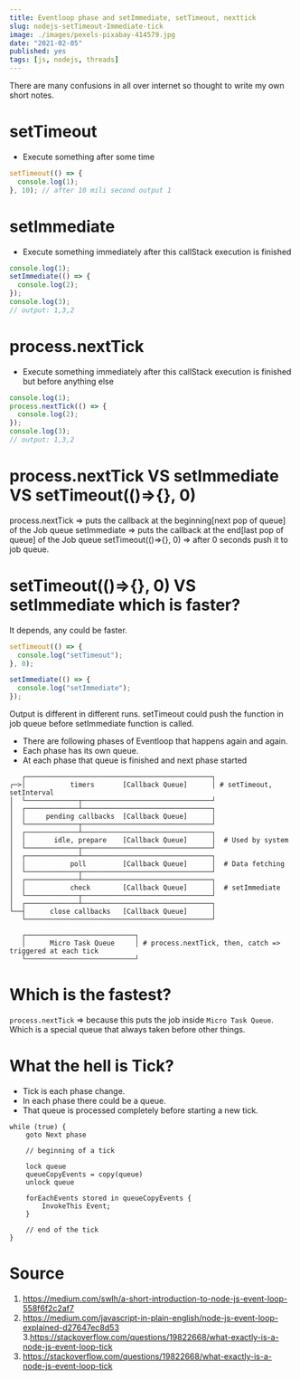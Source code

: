```yaml
---
title: Eventloop phase and setImmediate, setTimeout, nexttick
slug: nodejs-setTimeout-Immediate-tick
image: ./images/pexels-pixabay-414579.jpg
date: "2021-02-05"
published: yes
tags: [js, nodejs, threads]
---
```



There are many confusions in all over internet so thought to write my own short notes.

# setTimeout

- Execute something after some time

<CodeDivWrapper>

```js
setTimeout(() => {
  console.log(1);
}, 10); // after 10 mili second output 1
```

</CodeDivWrapper>

# setImmediate

- Execute something immediately after this callStack execution is finished

<CodeDivWrapper>

```js
console.log(1);
setImmediate(() => {
  console.log(2);
});
console.log(3);
// output: 1,3,2
```

</CodeDivWrapper>

# process.nextTick

- Execute something immediately after this callStack execution is finished but before anything else

<CodeDivWrapper>

```js
console.log(1);
process.nextTick(() => {
  console.log(2);
});
console.log(3);
// output: 1,3,2
```

</CodeDivWrapper>

# process.nextTick VS setImmediate VS setTimeout(()=>{}, 0)

process.nextTick => puts the callback at the beginning[next pop of queue] of the Job queue
setImmediate => puts the callback at the end[last pop of queue] of the Job queue
setTimeout(()=>{}, 0) => after 0 seconds push it to job queue.

# setTimeout(()=>{}, 0) VS setImmediate which is faster?

It depends, any could be faster.

<CodeDivWrapper>

```js
setTimeout(() => {
  console.log("setTimeout");
}, 0);

setImmediate(() => {
  console.log("setImmediate");
});
```

</CodeDivWrapper>

Output is different in different runs. setTimeout could push the function in job queue before setImmediate function is called.

- There are following phases of Eventloop that happens again and again.
- Each phase has its own queue.
- At each phase that queue is finished and next phase started

<CodeDivWrapper>

```Text
   ┌──────────────────────────────────────────────┐
┌─>│           timers       [Callback Queue]      │ # setTimeout, setInterval
│  └─────────────┬────────────────────────────────┘
│  ┌─────────────┴────────────────────────────────┐
│  │     pending callbacks  [Callback Queue]      │
│  └─────────────┬────────────────────────────────┘
│  ┌─────────────┴────────────────────────────────┐
│  │       idle, prepare    [Callback Queue]      │  # Used by system
│  └─────────────┬────────────────────────────────┘
│  ┌─────────────┴────────────────────────────────┐
│  │           poll         [Callback Queue]      │  # Data fetching
│  └─────────────┬────────────────────────────────┘
│  ┌─────────────┴────────────────────────────────┐
│  │           check        [Callback Queue]      │  # setImmediate
│  └─────────────┬────────────────────────────────┘
│  ┌─────────────┴────────────────────────────────┐
└──┤      close callbacks   [Callback Queue]      │
   └──────────────────────────────────────────────┘

   ┌───────────────────────────┐
   │      Micro Task Queue     │ # process.nextTick, then, catch => triggered at each tick
   └───────────────────────────┘

```

</CodeDivWrapper>

# Which is the fastest?

`process.nextTick` => because this puts the job inside `Micro Task Queue`. Which is a special queue that always taken before other things.

# What the hell is Tick?

- Tick is each phase change.
- In each phase there could be a queue.
- That queue is processed completely before starting a new tick.

<CodeDivWrapper>

```Text
while (true) {
    goto Next phase

    // beginning of a tick

    lock queue
    queueCopyEvents = copy(queue)
    unlock queue

    forEachEvents stored in queueCopyEvents {
        InvokeThis Event;
    }

    // end of the tick
}
```

</CodeDivWrapper>

# Source

1. https://medium.com/swlh/a-short-introduction-to-node-js-event-loop-558f6f2c2af7
2. https://medium.com/javascript-in-plain-english/node-js-event-loop-explained-d27647ec8d53 3.https://stackoverflow.com/questions/19822668/what-exactly-is-a-node-js-event-loop-tick
3. https://stackoverflow.com/questions/19822668/what-exactly-is-a-node-js-event-loop-tick
